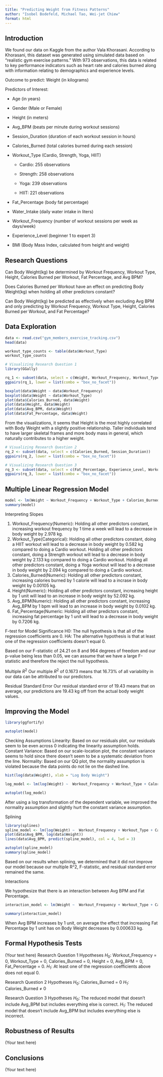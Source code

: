 ```yaml
---
title: "Predicting Weight from Fitness Patterns"
author: "Isobel Bodefeld, Michael Tao, Wei-jet Chiew"
format: html
---
```


## Introduction

We found our data on Kaggle from the author Vala Khorasani. According to Khorasani, this dataset was generated using simulated data based on "realistic gym exercise patterns." With 973 observations, this data is related to key performance indicators such as heart rate and calories burned along with information relating to demographics and experience levels.

Outcome to predict: Weight (in kilograms)

Predictors of Interest:

-   Age (in years)

-   Gender (Male or Female)

-   Height (in meters)

-   Avg_BPM (beats per minute during workout sessions)

-   Session_Duration (duration of each workout session in hours)

-   Calories_Burned (total calories burned during each session)

-   Workout_Type (Cardio, Strength, Yoga, HIIT)

    -   Cardio: 255 observations

    -   Strength: 258 observations

    -   Yoga: 239 observations

    -   HIIT: 221 observations

-   Fat_Percentage (body fat percentage)

-   Water_Intake (daily water intake in liters)

-   Workout_Frequency (number of workout sessions per week as days/week)

-   Experience_Level (beginner 1 to expert 3)

-   BMI (Body Mass Index, calculated from height and weight)

## Research Questions

Can Body Weight(kg) be determined by Workout Frequency, Workout Type, Height, Calories Burned per Workout, Fat Percentage, and Avg BPM?

Does Calories Burned per Workout have an effect on predicting Body Weight(kg) when holding all other predictors constant?

Can Body Weight(kg) be predicted as effectively when excluding Avg BPM and only predicting by Workout Frequency, Workout Type, Height, Calories Burned per Workout, and Fat Percentage?

## Data Exploration

```r
data <- read.csv("gym_members_exercise_tracking.csv")
head(data)
```

```r
workout_type_counts <- table(data$Workout_Type)
workout_type_counts
```

```r
# Visualizing Research Question 1
library(GGally)

rq_1 <- subset(data, select = c(Weight, Workout_Frequency, Workout_Type, Calories_Burned, Height, Avg_BPM, Fat_Percentage))
ggpairs(rq_1, lower = list(combo = "box_no_facet"))

boxplot(data$Weight ~ data$Workout_Frequency)
boxplot(data$Weight ~ data$Workout_Type)
plot(data$Calories_Burned, data$Weight)
plot(data$Height, data$Weight)
plot(data$Avg_BPM, data$Weight)
plot(data$Fat_Percentage, data$Weight)

```

From the visualizations, it seems that Height is the most highly correlated with Body Weight with a slightly positive relationship. Taller individuals tend to have larger skeletal frames and more body mass in general, which naturally contributes to a higher weight.

```r
# Visualizing Research Question 2
rq_2 <- subset(data, select = c(Calories_Burned, Session_Duration))
ggpairs(rq_2, lower = list(combo = "box_no_facet"))
```

```r
# Visualizing Research Question 3
rq_3 <- subset(data, select = c(Fat_Percentage, Experience_Level, Workout_Frequency, Water_Intake, Avg_BPM))
ggpairs(rq_3, lower = list(combo = "box_no_facet"))
```

## Multiple Linear Regression Model
```r
model <- lm(Weight ~ Workout_Frequency + Workout_Type + Calories_Burned + Height + Avg_BPM + Fat_Percentage, data = data)
summary(model)
```
Interpreting Slopes

1. Workout_Frequency(Numeric): Holding all other predictors constant, increasing workout frequency by 1 time a week will lead to a decrease in body weight by 2.978 kg.
2. Workout_Type(Categorical): Holding all other predictors constant, doing a HIIT workout will lead to a decrease in body weight by 0.582 kg compared to doing a Cardio workout.
Holding all other predictors constant, doing a Strength workout will lead to a decrease in body weight by 2.133 kg compared to doing a Cardio workout.
Holding all other predictors constant, doing a Yoga workout will lead to a decrease in body weight by 2.094 kg compared to doing a Cardio workout.
3. Calories_Burned(Numeric): Holding all other predictors constant, increasing calories burned by 1 calorie will lead to a incrase in body weight by 0.00105 kg.
4. Height(Numeric): Holding all other predictors constant, increasing height by 1 unit will lead to an increase in body weight by 52.092 kg.
5. Avg_BPM(Numeric): Holding all other predictors constant, increasing Avg_BPM by 1 bpm will lead to an increase in body weight by 0.0102 kg.
6. Fat_Percentage(Numeric: Holding all other predictors constant, increasing fat percentage by 1 unit will lead to a decrease in body weight by 0.7206 kg.

F-test for Model Significance
H0: The null hypothesis is that all of the regression coefficients are 0.
HA: The alternative hypothesis is that at least one of the regression coefficients doesn't equal 0.

Based on our F-statistic of 24.21 on 8 and 964 degrees of freedom and our p-value being less than 0.05, we can assume that we have a large F-statistic and therefore the reject the null hypothesis.

Multiple $R^2$
Our multiple $R^2$ of 0.1673 means that 16.73% of all variability in our data can be attributed to our predictors.

Residual Standard Error
Our residual standard error of 19.43 means that on average, our predictions are 19.43 kg off from the actual body weight values.





## Improving the Model
```r
library(ggfortify)

autoplot(model)
```
Checking Assumptions
Linearity: Based on our residuals plot, our residuals seem to be even across 0 indicating the linearity assumption holds.
Constant Variance: Based on our scale-location plot, the constant variance seems to hold since there doesn't seem to be a systematic deviation from the line.
Normality: Based on our QQ plot, the normality assumption is violated because the data points do not lie on the dashed line.

```r
hist(log(data$Weight), xlab = "Log Body Weight")
```
```r
log_model <- lm(log(Weight) ~  Workout_Frequency + Workout_Type + Calories_Burned + Height + Avg_BPM + Fat_Percentage, data = data)

autoplot(log_model)

```
After using a log transformation of the dependent variable, we improved the normality assumption and slightly hurt the constant variance assumption.

Splining
```r
library(splines)
spline_model <- lm(log(Weight) ~  Workout_Frequency + Workout_Type + Calories_Burned + Height + bs(Avg_BPM, 3) + Fat_Percentage, data = data)
plot(data$Avg_BPM, log(data$Weight))
lines(data$Avg_BPM, predict(spline_model), col = 4, lwd = 3)

autoplot(spline_model)
summary(spline_model)
```
Based on our results when splining, we determined that it did not improve our model because our multiple R^2, F-statistic, and residual standard error remained the same.

Interactions

We hypothesize that there is an interaction between Avg BPM and Fat Percentage.
```r
interaction_model <- lm(Weight ~  Workout_Frequency + Workout_Type + Calories_Burned + Height + Avg_BPM * Fat_Percentage, data = data)

summary(interaction_model)
```
When Avg BPM increases by 1 unit, on average the effect that increasing Fat Percentage by 1 unit has on Body Weight decreases by 0.000633 kg.


## Formal Hypothesis Tests

(Your text here)
Research Question 1 Hypotheses \n
$H_0$: Workout_Frequency = 0, Workout_Type = 0, Calories_Burned = 0, Height = 0, Avg_BPM = 0, Fat_Percentage = 0.
$H_1$: At least one of the regression coefficients above does not equal 0.

Research Question 2 Hypotheses \n
$H_0$: Calories_Burned = 0
$H_1$: Calories_Burned $\neq$ 0

Research Question 3 Hypotheses \n
$H_0$: The reduced model that doesn't include Avg_BPM but includes everything else is correct.
$H_1$: The reduced model that doesn't include Avg_BPM but includes everything else is incorrect.

## Robustness of Results

(Your text here)

## Conclusions

(Your text here)
